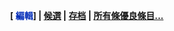 {{Wikipedia:优良条目/导数}}

<div align="right">
'''<span class="noprint plainlinksneverexpand">[{{fullurl:Portal:数学/good|action=edit}} <span style="color: #002bb8;" title="Edit">編輯</span>]</span> | [[Wikipedia:優良條目候選|候選]] | [[Wikipedia:優良條目/存檔|存档]] | [[Wikipedia:優良條目|所有{{formatnum:{{GA number}}}}條優良條目...]]'''
</div>